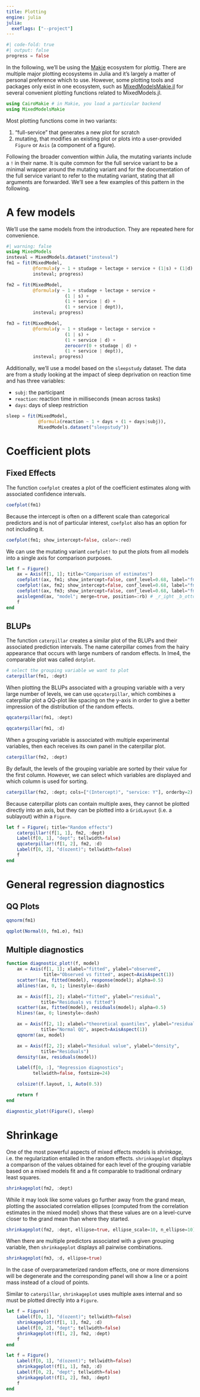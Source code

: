 ```yaml
---
title: Plotting
engine: julia
julia:
  exeflags: ["--project"]
---
```


```julia
#| code-fold: true
#| output: false
progress = false
```

In the following, we'll be using the [Makie](https://docs.makie.org/v0.21/) ecosystem for plottig. There are multiple major plotting ecosystems in Julia and it's largely a matter of personal preference which to use. However, some plotting tools and packages only exist in one ecosystem, such as [MixedModelsMakie.jl](https://palday.github.io/MixedModelsMakie.jl/v0.4/) for several convenient plotting functions related to MixedModels.jl.

```julia
using CairoMakie # in Makie, you load a particular backend
using MixedModelsMakie
```

Most plotting functions come in two variants:

1. "full-service" that generates a new plot for scratch
2. mutating, that modifies an existing plot or plots into a user-provided `Figure` or `Axis` (a component of a figure).

Following the broader convention within Julia, the mutating variants include a `!` in their name. It is quite common for the full service variant to be a minimal wrapper around the mutating variant and for the documentation of the full service variant to refer to the mutating variant, stating that all arguments are forwarded. We'll see a few examples of this pattern in the following.

# A few models

We'll use the same models from the introduction. They are repeated here for convenience.

```julia
#| warning: false
using MixedModels
insteval = MixedModels.dataset("insteval")
fm1 = fit(MixedModel,
          @formula(y ~ 1 + studage + lectage + service + (1|s) + (1|d) + (1|dept)),
          insteval; progress)
```

```julia
fm2 = fit(MixedModel,
          @formula(y ~ 1 + studage + lectage + service +
                      (1 | s) +
                      (1 + service | d) +
                      (1 + service | dept)),
          insteval; progress)
```

```julia
fm3 = fit(MixedModel,
          @formula(y ~ 1 + studage + lectage + service +
                      (1 | s) +
                      (1 + service | d) +
                      zerocorr(0 + studage | d) +
                      (1 + service | dept)),
          insteval; progress)
```

Additionally, we'll use a model based on the `sleepstudy` dataset. The data are from a study looking at the impact of sleep deprivation on reaction time and has three variables:

- `subj`: the participant
- `reaction`: reaction time in milliseconds (mean across tasks)
- `days`: days of sleep restriction

```julia
sleep = fit(MixedModel,
            @formula(reaction ~ 1 + days + (1 + days|subj)),
            MixedModels.dataset("sleepstudy"))
```

# Coefficient plots

## Fixed Effects

The function `coefplot` creates a plot of the coefficient estimates along with associated confidence intervals.

```julia
coefplot(fm1)
```

Because the intercept is often on a different scale than categorical predictors and is not of particular interest, `coefplot` also has an option for not including it.

```julia
coefplot(fm1; show_intercept=false, color=:red)
```

We can use the mutating variant `coefplot!` to put the plots from all models into a single axis for comparison purposes.

```julia
let f = Figure()
    ax = Axis(f[1, 1]; title="Comparison of estimates")
    coefplot!(ax, fm1; show_intercept=false, conf_level=0.68, label="fm1")
    coefplot!(ax, fm2; show_intercept=false, conf_level=0.68, label="fm2")
    coefplot!(ax, fm3; show_intercept=false, conf_level=0.68, label="fm3")
    axislegend(ax, "model"; merge=true, position=:rb) # _r_ight _b_ottom
    f
end
```

## BLUPs

The function `caterpillar` creates a similar plot of the BLUPs and their associated prediction intervals. The name caterpillar comes from the hairy appearance that occurs with large numbers of random effects. In lme4, the comparable plot was called `dotplot`.

```julia
# select the grouping variable we want to plot
caterpillar(fm1, :dept)
```

When plotting the BLUPs associated with a grouping variable with a very large number of levels, we can use `qqcaterpillar`, which combines a caterpillar plot a QQ-plot like spacing on the y-axis in order to give a better impression of the distribution of the random effects.

```julia
qqcaterpillar(fm1, :dept)
```

```julia
qqcaterpillar(fm1, :d)
```

When a grouping variable is associated with multiple experimental variables, then each receives its own panel in the caterpillar plot.

```julia
caterpillar(fm2, :dept)
```

By default, the levels of the grouping variable are sorted by their value for the first column. However, we can select which variables are displayed and which column is used for sorting.

```julia
caterpillar(fm2, :dept; cols=["(Intercept)", "service: Y"], orderby=2)
```

Because caterpillar plots can contain multiple axes, they cannot be plotted directly into an axis, but they can be plotted into a `GridLayout` (i.e. a sublayout) within a `Figure`.

```julia
let f = Figure(; title="Random effects")
    caterpillar!(f[1, 1], fm2, :dept)
    Label(f[0, 1], "dept"; tellwidth=false)
    qqcaterpillar!(f[1, 2], fm2, :d)
    Label(f[0, 2], "d(ozent)"; tellwidth=false)
    f
end
```

# General regression diagnostics

## QQ Plots

```julia
qqnorm(fm1)
```

```julia
qqplot(Normal(0, fm1.σ), fm1)
```

## Multiple diagnostics

```julia
function diagnostic_plot!(f, model)
    ax = Axis(f[1, 1]; xlabel="fitted", ylabel="observed",
              title="Observed vs fitted", aspect=AxisAspect(1))
    scatter!(ax, fitted(model), response(model); alpha=0.5)
    ablines!(ax, 0, 1; linestyle=:dash)

    ax = Axis(f[1, 2]; xlabel="fitted", ylabel="residual",
             title="Residuals vs fitted")
    scatter!(ax, fitted(model), residuals(model); alpha=0.5)
    hlines!(ax, 0; linestyle=:dash)

    ax = Axis(f[2, 1]; xlabel="theoretical quantiles", ylabel="residuals",
             title="Normal QQ", aspect=AxisAspect(1))
    qqnorm!(ax, model)

    ax = Axis(f[2, 2]; xlabel="Residual value", ylabel="density",
             title="Residuals")
    density!(ax, residuals(model))

    Label(f[0, :], "Regression diagnostics";
          tellwidth=false, fontsize=24)

    colsize!(f.layout, 1, Auto(0.5))

    return f
end

diagnostic_plot!(Figure(), sleep)
```

# Shrinkage

One of the most powerful aspects of mixed effects models is *shrinkage*, i.e. the regularization entailed in the random effects. `shrinkageplot` displays a comparison of the values obtained for each level of the grouping variable based on a mixed models fit and a fit comparable to traditional ordinary least squares.

```julia
shrinkageplot(fm2, :dept)
```

While it may look like some values go further away from the grand mean, plotting the associated correlation ellipses (computed from the correlation estimates in the mixed model) shows that these values are on a level-curve closer to the grand mean than where they started.

```julia
shrinkageplot(fm2, :dept, ellipse=true, ellipse_scale=10, n_ellipse=10)
```

When there are multiple predictors associated with a given grouping variable, then `shrinkageplot` displays all pairwise combinations.

```julia
shrinkageplot(fm3, :d, ellipse=true)
```

In the case of overparameterized random effects, one or more dimensions will be degenerate and the corresponding panel will show a line or a point mass instead of a cloud of points.

Similar to `caterpillar`, `shrinkageplot` uses multiple axes internal and so must be plotted directly into a `Figure`.

```julia
let f = Figure()
    Label(f[0, 1], "d(ozent)"; tellwidth=false)
    shrinkageplot!(f[1, 1], fm2, :d)
    Label(f[0, 2], "dept"; tellwidth=false)
    shrinkageplot!(f[1, 2], fm2, :dept)
    f
end
```

```julia
let f = Figure()
    Label(f[0, 1], "d(ozent)"; tellwidth=false)
    shrinkageplot!(f[1, 1], fm3, :d)
    Label(f[0, 2], "dept"; tellwidth=false)
    shrinkageplot!(f[1, 2], fm3, :dept)
    f
end
```
